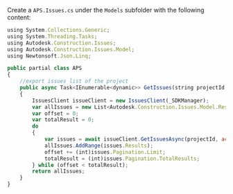 Create a `APS.Issues.cs` under the `Models` subfolder with the following content:
```js title="APS.Issues.cs"
using System.Collections.Generic;
using System.Threading.Tasks;
using Autodesk.Construction.Issues;
using Autodesk.Construction.Issues.Model;
using Newtonsoft.Json.Linq;

public partial class APS
{
    //export issues list of the project
    public async Task<IEnumerable<dynamic>> GetIssues(string projectId, Tokens tokens)
    {
        IssuesClient issueClient = new IssuesClient(_SDKManager);
        var allIssues = new List<Autodesk.Construction.Issues.Model.Results>();
        var offset = 0;
        var totalResult = 0;
        do
        {
            var issues = await issueClient.GetIssuesAsync(projectId, accessToken: tokens.InternalToken, offset: offset);
            allIssues.AddRange(issues.Results);
            offset += (int)issues.Pagination.Limit;
            totalResult = (int)issues.Pagination.TotalResults;
        } while (offset < totalResult);
        return allIssues;
    }
}
```